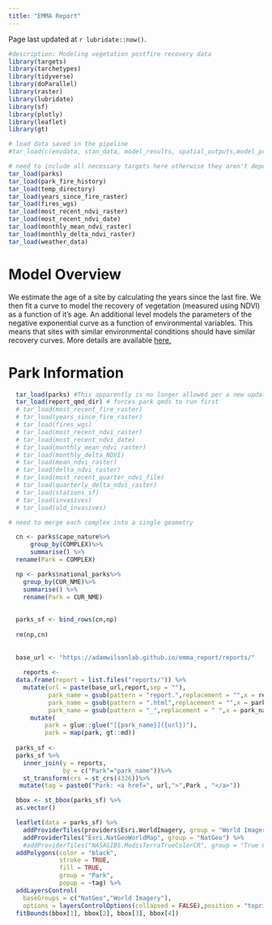 ```yaml
---
title: "EMMA Report"
---
```


Page last updated at `r lubridate::now()`.

```r
#description: Modeling vegetation postfire recovery data
library(targets)
library(tarchetypes)
library(tidyverse) 
library(doParallel)
library(raster)
library(lubridate)
library(sf)
library(plotly)
library(leaflet)
library(gt)

# load data saved in the pipeline
#tar_load(c(envdata, stan_data, model_results, spatial_outputs,model_prediction)) 

# need to include all necessary targets here otherwise they aren't dependencies with tar_quarto()
tar_load(parks)
tar_load(park_fire_history)
tar_load(temp_directory)
tar_load(years_since_fire_raster)
tar_load(fires_wgs)
tar_load(most_recent_ndvi_raster)
tar_load(most_recent_ndvi_date)
tar_load(monthly_mean_ndvi_raster)
tar_load(monthly_delta_ndvi_raster)
tar_load(weather_data)

```

# Model Overview

We estimate the age of a site by calculating the years since the last fire. We then fit a curve to model the recovery of vegetation (measured using NDVI) as a function of it's age. An additional level models the parameters of the negative exponential curve as a function of environmental variables. This means that sites with similar environmental conditions should have similar recovery curves. More details are available <a href=model_summary.html>here.</a>

# Park Information

```r

  tar_load(parks) #This apparently is no longer allowed per a new update of targets
  tar_load(report_qmd_dir) # forces park qmds to run first
  # tar_load(most_recent_fire_raster)
  # tar_load(years_since_fire_raster)
  # tar_load(fires_wgs)
  # tar_load(most_recent_ndvi_raster)
  # tar_load(most_recent_ndvi_date)
  # tar_load(monthly_mean_ndvi_raster)
  # tar_load(monthly_delta_NDVI)
  # tar_load(mean_ndvi_raster)
  # tar_load(delta_ndvi_raster)
  # tar_load(most_recent_quarter_ndvi_file)
  # tar_load(quarterly_delta_ndvi_raster)
  # tar_load(stations_sf)
  # tar_load(invasives)
  # tar_load(old_invasives)
```

```r

# need to merge each complex into a single geometry

  cn <- parks$cape_nature%>%
      group_by(COMPLEX)%>%
      summarise() %>%
  rename(Park = COMPLEX)

  np <- parks$national_parks%>%
    group_by(CUR_NME)%>%
    summarise() %>%
    rename(Park = CUR_NME)
  
  
  parks_sf <- bind_rows(cn,np)
  
  rm(np,cn)
  
  
  base_url <- "https://adamwilsonlab.github.io/emma_report/reports/"
  
    reports <- 
  data.frame(report = list.files("reports/")) %>%
    mutate(url = paste(base_url,report,sep = ""),
           park_name = gsub(pattern = "report.",replacement = "",x = report),
           park_name = gsub(pattern = ".html",replacement = "",x = park_name),
           park_name = gsub(pattern = "_",replacement = " ",x = park_name)) %>%
      mutate(
          park = glue::glue("[{park_name}]({url})"),
          park = map(park, gt::md))
  
  parks_sf <-
  parks_sf %>%
    inner_join(y = reports,
               by = c("Park"="park_name"))%>% 
    st_transform(crs = st_crs(4326))%>% 
   mutate(tag = paste0("Park: <a href=", url,">",Park , "</a>"))

  bbox <- st_bbox(parks_sf) %>%
  as.vector()


```

```r


  leaflet(data = parks_sf) %>%
    addProviderTiles(providers$Esri.WorldImagery, group = "World Imagery") %>%
    addProviderTiles("Esri.NatGeoWorldMap", group = "NatGeo") %>%
    #addProviderTiles("NASAGIBS.ModisTerraTrueColorCR", group = "True Colors") %>%
  addPolygons(color = "black",
              stroke = TRUE,
              fill = TRUE,
              group = "Park",
              popup = ~tag) %>%
  addLayersControl(
    baseGroups = c("NatGeo","World Imagery"),
    options = layersControlOptions(collapsed = FALSE),position = "topright") %>%
  fitBounds(bbox[1], bbox[2], bbox[3], bbox[4])

```
